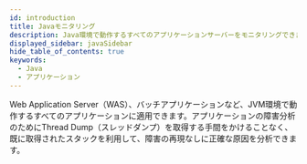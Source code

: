 ```yaml
---
id: introduction
title: Javaモニタリング
description: Java環境で動作するすべてのアプリケーションサーバーをモニタリングできます。この文書は、Javaモニタリング製品に対する紹介ページです。
displayed_sidebar: javaSidebar
hide_table_of_contents: true
keywords:
  - Java
  - アプリケーション
---
```


Web Application Server（WAS）、バッチアプリケーションなど、JVM環境で動作するすべてのアプリケーションに適用できます。アプリケーションの障害分析のためにThread Dump（スレッドダンプ）を取得する手間をかけることなく、既に取得されたスタックを利用して、障害の再現なしに正確な原因を分析できます。


<Apmcommonintro />
